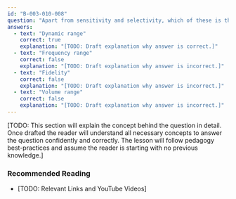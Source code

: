 ```yaml
---
id: "B-003-010-008"
question: "Apart from sensitivity and selectivity, which of these is the third main indicator of communications receiver performance?"
answers:
  - text: "Dynamic range"
    correct: true
    explanation: "[TODO: Draft explanation why answer is correct.]"
  - text: "Frequency range"
    correct: false
    explanation: "[TODO: Draft explanation why answer is incorrect.]"
  - text: "Fidelity"
    correct: false
    explanation: "[TODO: Draft explanation why answer is incorrect.]"
  - text: "Volume range"
    correct: false
    explanation: "[TODO: Draft explanation why answer is incorrect.]"
---
```


[TODO: This section will explain the concept behind the question in detail. Once drafted the reader will understand all necessary concepts to answer the question confidently and correctly. The lesson will follow pedagogy best-practices and assume the reader is starting with no previous knowledge.]

### Recommended Reading

- [TODO: Relevant Links and YouTube Videos]
